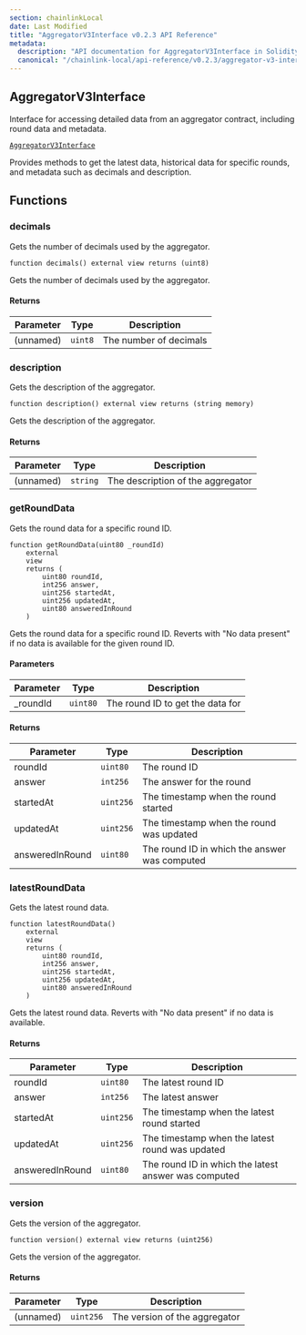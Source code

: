 ```yaml
---
section: chainlinkLocal
date: Last Modified
title: "AggregatorV3Interface v0.2.3 API Reference"
metadata:
  description: "API documentation for AggregatorV3Interface in Solidity, version v0.2.3."
  canonical: "/chainlink-local/api-reference/v0.2.3/aggregator-v3-interface"
---
```



<Common callout="importPackage023" />

## AggregatorV3Interface

Interface for accessing detailed data from an aggregator contract, including round data and metadata.

[`AggregatorV3Interface`](https://github.com/smartcontractkit/chainlink-local/blob/7d8b2f888e1f10c8841ccd9e0f4af0f5baf11dab/src/data-feeds/interfaces/AggregatorV3Interface.sol)

<Aside>
  Provides methods to get the latest data, historical data for specific rounds, and metadata such as decimals and
  description.
</Aside>

## Functions

### decimals

Gets the number of decimals used by the aggregator.

```solidity
function decimals() external view returns (uint8)
```

<Aside>Gets the number of decimals used by the aggregator.</Aside>

#### Returns

| Parameter | Type    | Description            |
| --------- | ------- | ---------------------- |
| (unnamed) | `uint8` | The number of decimals |

### description

Gets the description of the aggregator.

```solidity
function description() external view returns (string memory)
```

<Aside>Gets the description of the aggregator.</Aside>

#### Returns

| Parameter | Type     | Description                       |
| --------- | -------- | --------------------------------- |
| (unnamed) | `string` | The description of the aggregator |

### getRoundData

Gets the round data for a specific round ID.

```solidity
function getRoundData(uint80 _roundId)
    external
    view
    returns (
        uint80 roundId,
        int256 answer,
        uint256 startedAt,
        uint256 updatedAt,
        uint80 answeredInRound
    )
```

<Aside>
  Gets the round data for a specific round ID. Reverts with "No data present" if no data is available for the given
  round ID.
</Aside>

#### Parameters

| Parameter | Type     | Description                      |
| --------- | -------- | -------------------------------- |
| \_roundId | `uint80` | The round ID to get the data for |

#### Returns

| Parameter       | Type      | Description                                   |
| --------------- | --------- | --------------------------------------------- |
| roundId         | `uint80`  | The round ID                                  |
| answer          | `int256`  | The answer for the round                      |
| startedAt       | `uint256` | The timestamp when the round started          |
| updatedAt       | `uint256` | The timestamp when the round was updated      |
| answeredInRound | `uint80`  | The round ID in which the answer was computed |

### latestRoundData

Gets the latest round data.

```solidity
function latestRoundData()
    external
    view
    returns (
        uint80 roundId,
        int256 answer,
        uint256 startedAt,
        uint256 updatedAt,
        uint80 answeredInRound
    )
```

<Aside>Gets the latest round data. Reverts with "No data present" if no data is available.</Aside>

#### Returns

| Parameter       | Type      | Description                                          |
| --------------- | --------- | ---------------------------------------------------- |
| roundId         | `uint80`  | The latest round ID                                  |
| answer          | `int256`  | The latest answer                                    |
| startedAt       | `uint256` | The timestamp when the latest round started          |
| updatedAt       | `uint256` | The timestamp when the latest round was updated      |
| answeredInRound | `uint80`  | The round ID in which the latest answer was computed |

### version

Gets the version of the aggregator.

```solidity
function version() external view returns (uint256)
```

<Aside>Gets the version of the aggregator.</Aside>

#### Returns

| Parameter | Type      | Description                   |
| --------- | --------- | ----------------------------- |
| (unnamed) | `uint256` | The version of the aggregator |
